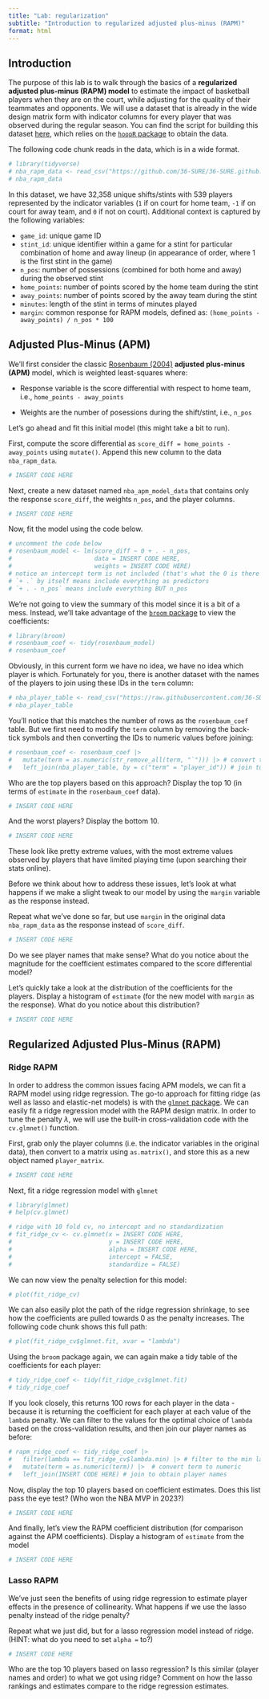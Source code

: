 ```yaml
---
title: "Lab: regularization"
subtitle: "Introduction to regularized adjusted plus-minus (RAPM)"
format: html
---
```


## Introduction

The purpose of this lab is to walk through the basics of a **regularized adjusted plus-minus (RAPM) model** to estimate the impact of basketball players when they are on the court, while adjusting for the quality of their teammates and opponents.
We will use a dataset that is already in the wide design matrix form with indicator columns for every player that was observed during the regular season.
You can find the script for building this dataset [here](https://raw.githubusercontent.com/36-SURE/36-SURE.github.io/main/data/init_nba_rapm_data.R), which relies on the [`hoopR` package](https://hoopr.sportsdataverse.org/) to obtain the data.

The following code chunk reads in the data, which is in a wide format.

```r
# library(tidyverse)
# nba_rapm_data <- read_csv("https://github.com/36-SURE/36-SURE.github.io/raw/main/data/nba_2223_season_rapm_data.csv.gz")
# nba_rapm_data
```

In this dataset, we have 32,358 unique shifts/stints with 539 players represented by the indicator variables (`1` if on court for home team, `-1` if on court for away team, and `0` if not on court).
Additional context is captured by the following variables:

* `game_id`: unique game ID 
* `stint_id`: unique identifier within a game for a stint for particular combination of home and away lineup (in appearance of order, where 1 is the first stint in the game) 
* `n_pos`: number of possessions (combined for both home and away) during the observed stint 
* `home_points`: number of points scored by the home team during the stint 
* `away_points`: number of points scored by the away team during the stint 
* `minutes`: length of the stint in terms of minutes played 
* `margin`: common response for RAPM models, defined as: `(home_points - away_points) / n_pos * 100`

## Adjusted Plus-Minus (APM)

We'll first consider the classic [Rosenbaum (2004)](https://www.82games.com/comm30.htm) **adjusted plus-minus (APM)** model, which is weighted least-squares where:

*   Response variable is the score differential with respect to home team, i.e., `home_points - away_points`

*   Weights are the number of posessions during the shift/stint, i.e., `n_pos`

Let's go ahead and fit this initial model (this might take a bit to run).

First, compute the score differential as `score_diff = home_points - away_points` using `mutate()`. Append this new column to the data `nba_rapm_data`.

```r
# INSERT CODE HERE
```

Next, create a new dataset named `nba_apm_model_data` that contains only the response `score_diff`, the weights `n_pos`,  and the player columns. 

```r
# INSERT CODE HERE
```

Now, fit the model using the code below.

```r
# uncomment the code below
# rosenbaum_model <- lm(score_diff ~ 0 + . - n_pos, 
#                       data = INSERT CODE HERE,
#                       weights = INSERT CODE HERE)
# notice an intercept term is not included (that's what the 0 is there for)
# `+ .` by itself means include everything as predictors
# `+ . - n_pos` means include everything BUT n_pos 
```

We're not going to view the summary of this model since it is a bit of a mess. 
Instead, we'll take advantage of the [`broom` package](https://broom.tidymodels.org/index.html) to view the coefficients:

```r
# library(broom)
# rosenbaum_coef <- tidy(rosenbaum_model)
# rosenbaum_coef
```

Obviously, in this current form we have no idea, we have no idea which player is which. Fortunately for you, there is another dataset with the names of the players to join using these IDs in the `term` column: 

```r
# nba_player_table <- read_csv("https://raw.githubusercontent.com/36-SURE/36-SURE.github.io/main/data/nba_2223_player_table.csv")
# nba_player_table
```

You'll notice that this matches the number of rows as the `rosenbaum_coef` table.
But we first need to modify the `term` column by removing the back-tick symbols and then converting the IDs to numeric values before joining:

```r
# rosenbaum_coef <- rosenbaum_coef |>
#   mutate(term = as.numeric(str_remove_all(term, "`"))) |> # convert term to numeric
#   left_join(nba_player_table, by = c("term" = "player_id")) # join to obtain player names
```

Who are the top players based on this approach? Display the top 10 (in terms of `estimate` in the `rosenbaum_coef` data).

```r
# INSERT CODE HERE
```

And the worst players? Display the bottom 10.

```r
# INSERT CODE HERE
```

These look like pretty extreme values, with the most extreme values observed by players that have limited playing time (upon searching their stats online).


Before we think about how to address these issues, let's look at what happens if we make a slight tweak to our model by using the `margin` variable as the response instead.

Repeat what we've done so far, but use `margin` in the original data `nba_rapm_data` as the response instead of `score_diff`.

```r
# INSERT CODE HERE
```

Do we see player names that make sense? What do you notice about the magnitude for the coefficient estimates compared to the score differential model?

Let's quickly take a look at the distribution of the coefficients for the players. Display a histogram of `estimate` (for the new model with `margin` as the response). What do you notice about this distribution?

```r
# INSERT CODE HERE
```

## Regularized Adjusted Plus-Minus (RAPM)

### Ridge RAPM

In order to address the common issues facing APM models, we can fit a RAPM model using ridge regression.
The go-to approach for fitting ridge (as well as lasso and elastic-net models) is with the [`glmnet` package](https://glmnet.stanford.edu/articles/glmnet.html). 
We can easily fit a ridge regression model with the RAPM design matrix.
In order to tune the penalty $\lambda$, we will use the built-in cross-validation code with the `cv.glmnet()` function.

First, grab only the player columns (i.e. the indicator variables in the original data), then convert to a matrix using `as.matrix()`, and store this as a new object named `player_matrix`.

```r
# INSERT CODE HERE
```

Next, fit a ridge regression model with `glmnet`

```r
# library(glmnet)
# help(cv.glmnet)

# ridge with 10 fold cv, no intercept and no standardization
# fit_ridge_cv <- cv.glmnet(x = INSERT CODE HERE, 
#                           y = INSERT CODE HERE, 
#                           alpha = INSERT CODE HERE, 
#                           intercept = FALSE, 
#                           standardize = FALSE)
```

We can now view the penalty selection for this model:

```r
# plot(fit_ridge_cv)
```

We can also easily plot the path of the ridge regression shrinkage, to see how the coefficients are pulled towards 0 as the penalty increases.
The following code chunk shows this full path:

```r
# plot(fit_ridge_cv$glmnet.fit, xvar = "lambda")
```

Using the `broom` package again, we can again make a tidy table of the coefficients for each player:

```r
# tidy_ridge_coef <- tidy(fit_ridge_cv$glmnet.fit)
# tidy_ridge_coef
```

If you look closely, this returns 100 rows for each player in the data - because it is returning the coefficient for each player at each value of the `lambda` penalty. 
We can filter to the values for the optimal choice of `lambda` based on the cross-validation results, and then join our player names as before:

```r
# rapm_ridge_coef <- tidy_ridge_coef |>
#   filter(lambda == fit_ridge_cv$lambda.min) |> # filter to the min lambda CV
#   mutate(term = as.numeric(term)) |>  # convert term to numeric
#   left_join(INSERT CODE HERE) # join to obtain player names
```

Now, display the top 10 players based on coefficient estimates. Does this list pass the eye test? (Who won the NBA MVP in 2023?)

```r
# INSERT CODE HERE
```

And finally, let's view the RAPM coefficient distribution (for comparison against the APM coefficients). Display a histogram of `estimate` from the model

```r
# INSERT CODE HERE
```

### Lasso RAPM

We've just seen the benefits of using ridge regression to estimate player effects in the presence of collinearity.
What happens if we use the lasso penalty instead of the ridge penalty?

Repeat what we just did, but for a lasso regression model instead of ridge.
(HINT: what do you need to set `alpha = ` to?)

```r
# INSERT CODE HERE
```

Who are the top 10 players based on lasso regression? Is this similar (player names and order) to what we got using ridge?
Comment on how the lasso rankings and estimates compare to the ridge regression estimates.

